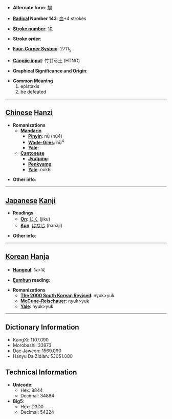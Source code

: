 * '''Alternate form''': [[衂]]

* '''[[Wiktionary:Chinese radical index| Radical]] Number 143''': [[Wiktionary:Chinese radical index 血|血]]+4 strokes

* '''[[Wiktionary:Chinese total strokes index|Stroke number]]''': [[Wiktionary:Chinese total strokes index 10|10]]

* '''Stroke order''': 

* '''[[Wiktionary:Chinese four corner index|Four-Corner System]]''': 2711<sub>5</sub>

* '''[[Wiktionary:Chinese Cangjie index|Cangjie input]]''': 竹廿弓土 (HTNG)

* '''Graphical Significance and Origin''': 

* '''Common Meaning'''
*#epistaxis
*# be defeated


----

== [[Chinese]] [[Hanzi]] ==

* '''Romanizations'''
** '''[[Mandarin]]'''
*** '''[[Pinyin]]''': nǜ (nü4)
*** '''[[Wade-Giles]]''': nü<sup>4</sup>
*** '''[[Yale]]''': 
** '''[[Cantonese]]'''
*** '''[[Jyutping]]''':
*** '''[[Penkyamp]]''': 
*** '''[[Yale]]''': nuk6

* '''Other info''': 

----

== [[Japanese]] [[Kanji]] ==

* '''Readings'''
** '''[[On]]''': [[じく]] (jiku)
** '''[[Kun]]''': [[はなじ]] (hanaji)

* '''Other info''':  

----

== [[Korean]] [[Hanja]] ==

* '''[[Hangeul]]''': 뉵>육

* '''[[Eumhun]] reading''': 

* '''Romanizations'''
** '''[[The 2000 South Korean Revised Romanization|The 2000 South Korean Revised]]''': nyuk>yuk
** '''[[McCune-Reischauer]]''': nyuk>yuk
** '''[[Yale]]''': nyuk>yuk

----

== Dictionary Information ==

* KangXi: 1107.090
* Morobashi: 33973
* Dae Jaweon: 1569.090
* Hanyu Da Zidian: 53051.080

== Technical Information ==

* '''Unicode''':
** Hex: 8844
** Decimal: 34884
* '''Big5''':
** Hex: D3D0
** Decimal: 54224